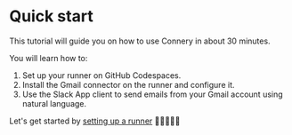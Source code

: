 # Quick start

This tutorial will guide you on how to use Connery in about 30 minutes.

You will learn how to:

1. Set up your runner on GitHub Codespaces.
2. Install the Gmail connector on the runner and configure it.
3. Use the Slack App client to send emails from your Gmail account using natural language.

Let's get started by [setting up a runner](/docs/quick-start/set-up-runner) 🏃🏃‍♀️🏃‍♂️
